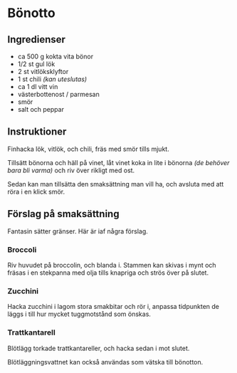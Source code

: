 # Bönotto

## Ingredienser

- ca 500 g kokta vita bönor
- 1/2 st gul lök
- 2 st vitlöksklyftor
- 1 st chili _(kan uteslutas)_
- ca 1 dl vitt vin
- västerbottenost / parmesan
- smör
- salt och peppar

## Instruktioner

Finhacka lök, vitlök, och chili, fräs med smör tills mjukt.

Tillsätt bönorna och häll på vinet, låt vinet koka in lite i bönorna
_(de behöver bara bli varma)_ och riv över rikligt med ost.

Sedan kan man tillsätta den smaksättning man vill ha,
och avsluta med att röra i en klick smör.

## Förslag på smaksättning

Fantasin sätter gränser. Här är iaf några förslag.

### Broccoli

Riv huvudet på broccolin, och blanda i. Stammen kan skivas i mynt och
fräsas i en stekpanna med olja tills knapriga och strös över på slutet.

### Zucchini

Hacka zucchini i lagom stora smakbitar och rör i, anpassa tidpunkten de
läggs i till hur mycket tuggmotstånd som önskas.

### Trattkantarell

Blötlägg torkade trattkantareller, och hacka sedan i mot slutet.

Blötläggningsvattnet kan också användas som vätska till bönotton.
